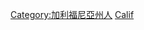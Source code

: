 {{Commons category|People of California by occupation}}
{{parentcat}}

[[Category:加利福尼亞州人|Category:加利福尼亞州人]]
[[Category:美国各州各职业人物|Calif]]